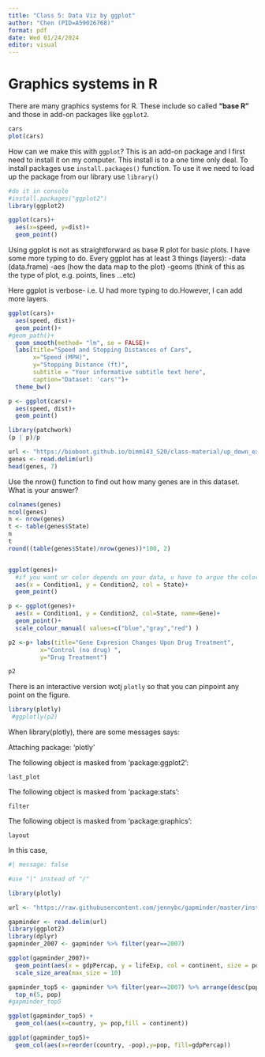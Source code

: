 ```yaml
---
title: "Class 5: Data Viz by ggplot"
author: "Chen (PID=A59026768)"
format: pdf
date: Wed 01/24/2024
editor: visual
---
```


# Graphics systems in R
There are many graphics systems for R. These include so called **"base R"** and those in add-on packages like `ggplot2`.

```r
cars
plot(cars)
```

How can we make this with `ggplot`?
This is an add-on package and I first need to install it on my computer. This install is to a one time only deal. 
To install packages use `install.packages()` function.
To use it we need to load up the package from our library use `library()`

```r
#do it in console
#install.packages("ggplot2")
library(ggplot2)

ggplot(cars)+
  aes(x=speed, y=dist)+
  geom_point()
```

Using ggplot is not as straightforward as base R plot for basic plots. I have some more typing to do.
Every ggplot has at least 3 things (layers):
-data (data.frame)
-aes (how the data map to the plot)
-geoms (think of this as the type of plot, e.g. points, lines ...etc)

Here ggplot is verbose- i.e. U had more typing to do.However, I can add more layers.

```r
ggplot(cars)+
  aes(speed, dist)+
  geom_point()+
#geom_path()+
  geom_smooth(method= "lm", se = FALSE)+
  labs(title="Speed and Stopping Distances of Cars",
       x="Speed (MPH)", 
       y="Stopping Distance (ft)",
       subtitle = "Your informative subtitle text here",
       caption="Dataset: 'cars'")+
  theme_bw()
```
```r
p <- ggplot(cars)+
  aes(speed, dist)+
  geom_point()

```

```r
library(patchwork)
(p | p)/p
```




```r
url <- "https://bioboot.github.io/bimm143_S20/class-material/up_down_expression.txt"
genes <- read.delim(url)
head(genes, 7)
```

Use the nrow() function to find out how many genes are in this dataset. What is your answer?

```r
colnames(genes)
ncol(genes)
n <- nrow(genes)
t <- table(genes$State)
n
t
round((table(genes$State)/nrow(genes))*100, 2)



```



```r
ggplot(genes)+
  #if you want ur color depends on your data, u have to argue the color at aes, instead of geom_point.
  aes(x = Condition1, y = Condition2, col = State)+
  geom_point()
```


```r
p <- ggplot(genes)+
  aes(x = Condition1, y = Condition2, col=State, name=Gene)+
  geom_point()+
  scale_colour_manual( values=c("blue","gray","red") )

p2 <-p+ labs(title="Gene Expresion Changes Upon Drug Treatment",
         x="Control (no drug) ",
         y="Drug Treatment")

p2

```


There is an interactive version wotj `plotly` so that you can pinpoint any point on the figure.

```r
library(plotly)
 #ggplotly(p2)
```
When library(plotly), there are some messages says:

Attaching package: ‘plotly’

The following object is masked from ‘package:ggplot2’:

    last_plot

The following object is masked from ‘package:stats’:

    filter

The following object is masked from ‘package:graphics’:

    layout
In this case, 
```r
#| message: false

#use "|" instead of "/"

library(plotly)
```


```r
url <- "https://raw.githubusercontent.com/jennybc/gapminder/master/inst/extdata/gapminder.tsv"

gapminder <- read.delim(url)
library(ggplot2)
library(dplyr)
gapminder_2007 <- gapminder %>% filter(year==2007)

ggplot(gapminder_2007)+
  geom_point(aes(x = gdpPercap, y = lifeExp, col = continent, size = pop), alpha = 0.5)+
  scale_size_area(max_size = 10)
```




```r
gapminder_top5 <- gapminder %>% filter(year==2007) %>% arrange(desc(pop)) %>%
  top_n(5, pop)
#gapminder_top5

ggplot(gapminder_top5) +
  geom_col(aes(x=country, y= pop,fill = continent))

```


```r
ggplot(gapminder_top5)+
  geom_col(aes(x=reorder(country, -pop),y=pop, fill=gdpPercap))
```


```r

```


